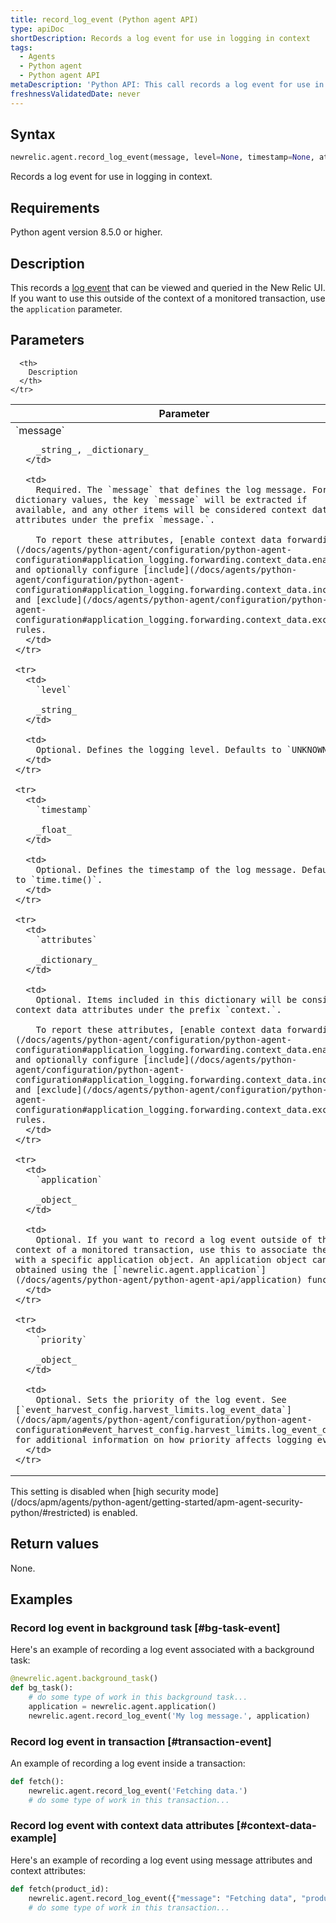 ```yaml
---
title: record_log_event (Python agent API)
type: apiDoc
shortDescription: Records a log event for use in logging in context
tags:
  - Agents
  - Python agent
  - Python agent API
metaDescription: 'Python API: This call records a log event for use in logging in context.'
freshnessValidatedDate: never
---
```


## Syntax

```py
newrelic.agent.record_log_event(message, level=None, timestamp=None, attributes=None, application=None, priority=None)
```

Records a log event for use in logging in context.

## Requirements

Python agent version 8.5.0 or higher.

## Description

This records a [log event](/docs/logs/logs-context/configure-logs-context-python) that can be viewed and queried in the New Relic UI. If you want to use this outside of the context of a monitored transaction, use the `application` parameter.

## Parameters

<table>
  <thead>
    <tr>
      <th width="25%">
        Parameter
      </th>

      <th>
        Description
      </th>
    </tr>
  </thead>

  <tbody>
    <tr>
      <td>
        `message`

        _string_, _dictionary_
      </td>

      <td>
        Required. The `message` that defines the log message. For dictionary values, the key `message` will be extracted if available, and any other items will be considered context data attributes under the prefix `message.`.

        To report these attributes, [enable context data forwarding](/docs/agents/python-agent/configuration/python-agent-configuration#application_logging.forwarding.context_data.enabled) and optionally configure [include](/docs/agents/python-agent/configuration/python-agent-configuration#application_logging.forwarding.context_data.include) and [exclude](/docs/agents/python-agent/configuration/python-agent-configuration#application_logging.forwarding.context_data.exclude) rules.
      </td>
    </tr>

    <tr>
      <td>
        `level`

        _string_
      </td>

      <td>
        Optional. Defines the logging level. Defaults to `UNKNOWN`.
      </td>
    </tr>

    <tr>
      <td>
        `timestamp`

        _float_
      </td>

      <td>
        Optional. Defines the timestamp of the log message. Defaults to `time.time()`.
      </td>
    </tr>

    <tr>
      <td>
        `attributes`

        _dictionary_
      </td>

      <td>
        Optional. Items included in this dictionary will be considered context data attributes under the prefix `context.`.

        To report these attributes, [enable context data forwarding](/docs/agents/python-agent/configuration/python-agent-configuration#application_logging.forwarding.context_data.enabled) and optionally configure [include](/docs/agents/python-agent/configuration/python-agent-configuration#application_logging.forwarding.context_data.include) and [exclude](/docs/agents/python-agent/configuration/python-agent-configuration#application_logging.forwarding.context_data.exclude) rules.
      </td>
    </tr>

    <tr>
      <td>
        `application`

        _object_
      </td>

      <td>
        Optional. If you want to record a log event outside of the context of a monitored transaction, use this to associate the call with a specific application object. An application object can be obtained using the [`newrelic.agent.application`](/docs/agents/python-agent/python-agent-api/application) function.
      </td>
    </tr>

    <tr>
      <td>
        `priority`

        _object_
      </td>

      <td>
        Optional. Sets the priority of the log event. See [`event_harvest_config.harvest_limits.log_event_data`](/docs/apm/agents/python-agent/configuration/python-agent-configuration#event_harvest_config.harvest_limits.log_event_data) for additional information on how priority affects logging events.
      </td>
    </tr>
  </tbody>
</table>

<Callout variant="important">
  This setting is disabled when [high security mode](/docs/apm/agents/python-agent/getting-started/apm-agent-security-python/#restricted) is enabled.
</Callout>

## Return values

None.

## Examples

### Record log event in background task [#bg-task-event]

Here's an example of recording a log event associated with a background task:

```py
@newrelic.agent.background_task()
def bg_task():
    # do some type of work in this background task...
    application = newrelic.agent.application()
    newrelic.agent.record_log_event('My log message.', application)
```

### Record log event in transaction [#transaction-event]

An example of recording a log event inside a transaction:

```py
def fetch():
    newrelic.agent.record_log_event('Fetching data.')
    # do some type of work in this transaction...
```

### Record log event with context data attributes [#context-data-example]

Here's an example of recording a log event using message attributes and context attributes:

```py
def fetch(product_id):
    newrelic.agent.record_log_event({"message": "Fetching data", "product_id": product_id}, attributes={"thread_id": threading.get_ident()})
    # do some type of work in this transaction...
```
